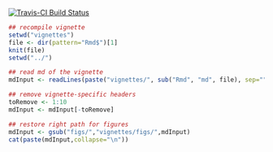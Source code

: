 [![Travis-CI Build Status](https://travis-ci.org/Hackout2/repijson.png?branch=master)](https://travis-ci.org/Hackout2/repijson)



```r
## recompile vignette
setwd("vignettes")
file <- dir(pattern="Rmd$")[1]
knit(file)
setwd("../")
```

```r
## read md of the vignette
mdInput <- readLines(paste("vignettes/", sub("Rmd", "md", file), sep=""))

## remove vignette-specific headers
toRemove <- 1:10
mdInput <- mdInput[-toRemove]

## restore right path for figures
mdInput <- gsub("figs/","vignettes/figs/",mdInput)
cat(paste(mdInput,collapse="\n"))
```

